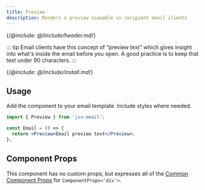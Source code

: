 ```yaml
---
title: Preview
description: Renders a preview viewable in recipient email clients
---
```


{/*@include: @/include/header.md*/}

::: tip
Email clients have this concept of “preview text” which gives insight into
what's inside the email before you open. A good practice is to keep that text
under 90 characters.
:::

{/*@include: @/include/install.md*/}

## Usage

Add the component to your email template. Include styles where needed.

```jsx
import { Preview } from 'jsx-email';

const Email = () => {
  return <Preview>Email preview text</Preview>;
};
```

## Component Props

This component has no custom props, but expresses all of the [Common Component Props](https://react.dev/reference/react-dom/components/common) for `ComponentProps<'div'>`.
